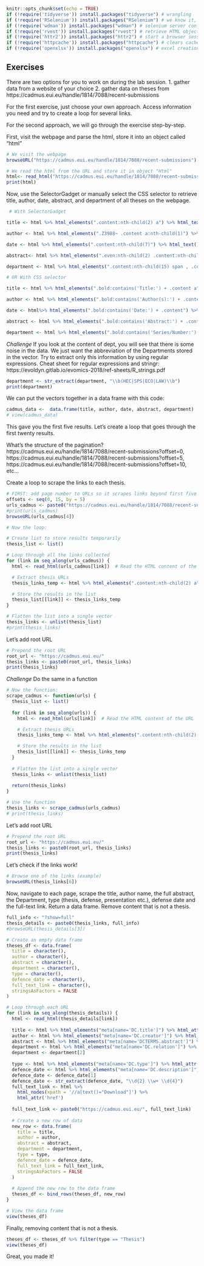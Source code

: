 ```r
knitr::opts_chunk$set(echo = TRUE)
if (!require('tidyverse')) install.packages("tidyverse") # wrangling
if (!require('RSelenium')) install.packages("RSelenium") # we know it, we love it
if (!require('wdman')) install.packages("wdman") # selenium server config
if (!require('rvest')) install.packages("rvest") # retrieve HTML objects 
if (!require('httr2')) install.packages("httr2") # start a browser session
if (!require('httpcache')) install.packages("httpcache") # clears cache
if (!require('openxlsx')) install.packages("openxlsx") # excel creation and manipulation 
```

## Exercises
There are two options for you to work on during the lab session. 
  1. gather data from a website of your choice
	2. gather data on theses from https://cadmus.eui.eu/handle/1814/7088/recent-submissions

For the first exercise, just choose your own approach. Access information you need and try to create a loop for several links. 

For the second approach, we will go through the exercise step-by-step.

First, visit the webpage and parse the html, store it into an object called "html"
```r
# We visit the webpage 
browseURL("https://cadmus.eui.eu/handle/1814/7088/recent-submissions")
```

```r
# We read the html from the URL and store it in object "Html" 
html<- read_html("https://cadmus.eui.eu/handle/1814/7088/recent-submissions")
print(html)
```

Now, use the SelectorGadget or manually select the CSS selector to retrieve title, author, date, abstract, and department of all theses on the webpage.

```r
 # With SelectorGadget 

title <- html %>% html_elements(".content:nth-child(2) a") %>% html_text() # Title 

author <- html %>% html_elements(".Z3988~ .content a:nth-child(1)") %>% html_text() # Author

date <- html %>% html_elements(".content:nth-child(7)") %>% html_text() # Date

abstract<- html %>% html_elements(".even:nth-child(2) .content:nth-child(15) , .content:nth-child(17) , .odd .content:nth-child(15)") %>% html_text() #  Abstract

department <- html %>% html_elements(".content:nth-child(15) span , .content:nth-child(13) span") %>% html_text() # Department

```


```r
# OR With CSS selector

title <- html %>% html_elements(".bold:contains('Title:') + .content a") %>%  html_text() # Title 

author <- html %>% html_elements(".bold:contains('Author(s):') + .content a:nth-child(1)") %>% html_text() # Author

date <- html%>% html_elements(".bold:contains('Date:') + .content") %>% html_text() # Date

abstract <- html %>% html_elements(".bold:contains('Abstract:') + .content") %>% html_text() # Abstract 

department <- html %>% html_elements(".bold:contains('Series/Number:') + .content") %>% html_text() # Department
```



*Challenge*
If you look at the content of dept, you will see that there is some noise in the data. We just want the abbreviation of the Departments stored in the vector. Try to extract only this information by using regular expressions. 
Cheat sheet for regular expressions and stringr: https://evoldyn.gitlab.io/evomics-2018/ref-sheets/R_strings.pdf  

```r
department <- str_extract(department, "\\b(HEC|SPS|ECO|LAW)\\b") 
print(department)
```


We can put the vectors together in a data frame with this code: 
```r
cadmus_data <-  data.frame(title, author, date, abstract, department)
# view(cadmus_data)
```


This gave you the first five results. Let's create a loop that goes through the first twenty results. 

What's the structure of the pagination? 
https://cadmus.eui.eu/handle/1814/7088/recent-submissions?offset=0, https://cadmus.eui.eu/handle/1814/7088/recent-submissions?offset=5, https://cadmus.eui.eu/handle/1814/7088/recent-submissions?offset=10, etc...

Create a loop to scrape the links to each thesis. 

```r
# FIRST: add page number to URLs so it scrapes links beyond first five results 
offsets <- seq(0, 15, by = 5)
urls_cadmus <- paste0("https://cadmus.eui.eu/handle/1814/7088/recent-submissions?offset=", offsets)
#print(urls_cadmus)
browseURL(urls_cadmus[4])
```


```r
# Now the loop: 

# Create list to store results temporarily
thesis_list <- list()

# Loop through all the links collected
for (link in seq_along(urls_cadmus)) {
  html <- read_html(urls_cadmus[link])  # Read the HTML content of the URL

  # Extract thesis URLs
  thesis_links_temp <- html %>% html_elements(".content:nth-child(2) a") %>% html_attr("href")

  # Store the results in the list
  thesis_list[[link]] <- thesis_links_temp
}

# Flatten the list into a single vector
thesis_links <- unlist(thesis_list)
#print(thesis_links)
```

Let's add root URL
```r
# Prepend the root URL
root_url <- "https://cadmus.eui.eu/"
thesis_links <- paste0(root_url, thesis_links)
print(thesis_links)
```

*Challenge*
Do the same in a function
```r
# Now the function: 
scrape_cadmus <- function(urls) {
  thesis_list <- list()
  
  for (link in seq_along(urls)) {
    html <- read_html(urls[link])  # Read the HTML content of the URL

    # Extract thesis URLs
    thesis_links_temp <- html %>% html_elements(".content:nth-child(2) a") %>% html_attr("href")

    # Store the results in the list
    thesis_list[[link]] <- thesis_links_temp
  }
  
  # Flatten the list into a single vector
  thesis_links <- unlist(thesis_list)
  
  return(thesis_links)
}

# Use the function
thesis_links <- scrape_cadmus(urls_cadmus)
# print(thesis_links)
```

Let's add root URL
```r
# Prepend the root URL
root_url <- "https://cadmus.eui.eu/"
thesis_links <- paste0(root_url, thesis_links)
print(thesis_links)
```

Let's check if the links work! 
```r
# Browse one of the links (example)
browseURL(thesis_links[6])
```

Now, navigate to each page, scrape the title, author name, the full abstract, the Department, type (thesis, defense, presentation etc.), defense date and the full-text link. Return a data frame. Remove content that is not a thesis.

```r
full_info <- "?show=full"
thesis_details <- paste0(thesis_links, full_info)
#browseURL(thesis_details[3])

# Create an empty data frame
theses_df <- data.frame(
  title = character(),
  author = character(),
  abstract = character(),
  department = character(),
  type = character(),
  defence_date = character(),
  full_text_link = character(),
  stringsAsFactors = FALSE
)

# Loop through each URL
for (link in seq_along(thesis_details)) {
  html <- read_html(thesis_details[link])
  
  title <- html %>% html_elements("meta[name='DC.title']") %>% html_attr("content")
  author <- html %>% html_elements("meta[name='DC.creator']") %>% html_attr("content")
  abstract <- html %>% html_elements("meta[name='DCTERMS.abstract']") %>% html_attr("content")
  department <- html %>% html_elements("meta[name='DC.relation']") %>% html_attr("content")
  department <- department[2]
  
  type <- html %>% html_elements("meta[name='DC.type']") %>% html_attr("content")
  defence_date <- html %>% html_elements("meta[name='DC.description']") %>% html_attr("content")
  defence_date <- defence_date[1]
  defence_date <- str_extract(defence_date, "\\d{2} \\w+ \\d{4}")
  full_text_link <- html %>%
    html_nodes(xpath = '//a[text()="Download"]') %>%
    html_attr('href')
  
  full_text_link <- paste0("https://cadmus.eui.eu/", full_text_link)
  
  # Create a new row of data
  new_row <- data.frame(
    title = title,
    author = author,
    abstract = abstract,
    department = department,
    type = type,
    defence_date = defence_date,
    full_text_link = full_text_link,
    stringsAsFactors = FALSE
  )
  
  # Append the new row to the data frame
  theses_df <- bind_rows(theses_df, new_row)
}

# View the data frame
view(theses_df)
```

Finally, removing content that is not a thesis.

```r
theses_df <- theses_df %>% filter(type == "Thesis")
view(theses_df)
```

Great, you made it! 



